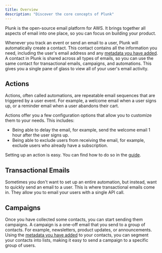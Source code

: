 ```yaml
---
title: Overview
description: "Discover the core concepts of Plunk"
---
```


Plunk is the open-source email platform for AWS. It brings together all aspects of email into one place, so you can focus on building your product.

Whenever you track an event or send an email to a user, Plunk will automatically create a contact. This contact contains all the information you need, including the user's email address and any [metadata you have added](/working-with-contacts/metadata).
A contact in Plunk is shared across all types of emails, so you can use the same contact for transactional emails, campaigns, and automations. This gives you a single pane of glass to view all of your user's email activity.

## Actions
Actions, often called automations, are repeatable email sequences that are triggered by a user event. For example, a welcome email when a user signs up, or a reminder email when a user abandons their cart.

Actions offer you a few configuration options that allow you to customize them to your needs. This includes:
- Being able to delay the email, for example, send the welcome email 1 hour after the user signs up.
- Being able to exclude users from receiving the email, for example, exclude users who already have a subscription.

Setting up an action is easy. You can find how to do so in the [guide](/guides/setting-up-automation).

## Transactional Emails
Sometimes you don't want to set up an entire automation, but instead, want to quickly send an email to a user.
This is where transactional emails come in. They allow you to email your users with a single API call.

## Campaigns
Once you have collected some contacts, you can start sending them campaigns. A campaign is a one-off email that you send to a group of contacts. For example, newsletters, product updates, or announcements.
Using the [metadata you have added](/working-with-contacts/metadata) to your contacts, you can segment your contacts into lists, making it easy to send a campaign to a specific group of users.
